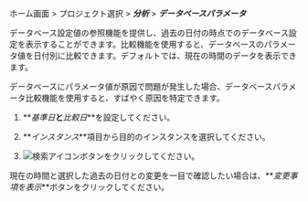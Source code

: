 ホーム画面 > プロジェクト選択 > **_分析_** > **_データベースパラメータ_**

データベース設定値の参照機能を提供し、過去の日付の時点でのデータベース設定を表示することができます。比較機能を使用すると、データベースのパラメータ値を日付別に比較できます。デフォルトでは、現在の時間のデータを表示できます。 

データベースにパラメータ値が原因で問題が発生した場合、データベースパラメータ比較機能を使用すると、すばやく原因を特定できます。

<ProdImg img='db-databaseparameter.png' desc='データベースパラメータ'/>

1.  **_基準日_**と**_比較日_**を設定してください。

2.  **_インスタンス_**項目から目的のインスタンスを選択してください。 

3.  ![検索アイコン](/img/ico-btn-search.png)ボタンをクリックしてください。 

現在の時間と選択した過去の日付との変更を一目で確認したい場合は、**_変更事項を表示_**ボタンをクリックしてください。

<ProdImg img='db-databaseparameter-changed.png' desc='データベースパラメータ'/>